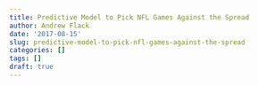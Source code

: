 ```yaml
---
title: Predictive Model to Pick NFL Games Against the Spread
author: Andrew Flack
date: '2017-08-15'
slug: predictive-model-to-pick-nfl-games-against-the-spread
categories: []
tags: []
draft: true
---
```


